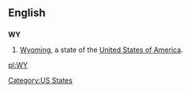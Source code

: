 ==English==

==={{abbreviation}}===
'''WY'''

# [[Wyoming]], a state of the [[United States of America]].

[[Category:US States]]

[[pl:WY]]